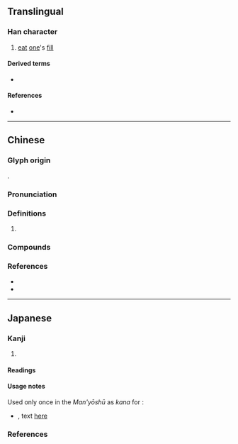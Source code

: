 {{character info}}
==Translingual==

===Han character===
{{Han char|rn=94|rad=犬|as=08|sn=12|four=63234|canj=ABIK|ids=⿰⿱日⺼犬}}

# [[eat]] [[one]]'s [[fill]]

====Derived terms====
* {{l|mul|厭}}

====References====
* {{Han ref|kx=0713.100|dkj=20482|dj=1125.050|hdz=21351.050|uh=7312|ud=29458|bh=DA6D|bd=55917}}

----

==Chinese==
{{zh-forms}}

===Glyph origin===
{{Han etym}}
{{Han compound|甘|肰|c1=s|c2=s|ls=ic}}.

===Pronunciation===
{{zh-pron
|m=yàn,yān
|c=ngaat3,aat3,jim3,jim2,jim1
|mc=y
|oc=y
|cat=v
}}

===Definitions===
{{zh-hanzi}}

# {{rfdef|zh}}

===Compounds===
{{zh-der|猒倦|猒猒}}

===References===
* {{R:twedu|B02542}}
* {{R:yue:Hanzi}}

----

==Japanese==

===Kanji===
{{ja-kanji|grade=|rs=犬08}}

# {{rfdef|ja|sort=犬08}}

====Readings====
{{ja-readings
|goon=えん<えん<えむ<!--, よう<えふ-->
|kanon=えん<えん<えむ<!--, よう<えふ-->
|kanyoon=おん<おん<おむ<!--, おう<おふ-->
|kun=あ-きる
}}

====Usage notes====
Used only once in the ''Man'yōshū'' as {{m|ja|借音|tr=shakuon}} ''kana'' for {{IPAfont|⟨u⟩}}:
* {{RQ:Manyoshu|19|4214}}, text [http://jti.lib.virginia.edu/japanese/manyoshu/Man19Yo.html#4214 here]
*: {{ja-usex|m=[...]　世間%之 '''猒'''家口都良家苦 開花%毛 時%尓宇都呂布　[...]|m_kana=[...]　よのなか%の '''う'''けくつらけく さくはな%も とき%にうつろふ　[...]|[...]　世の中の'''憂'''けく辛けく咲く花も時に移ろふ　[...]|[...]　よ の なかの '''う'''けく つらけく さく はな も とき に うつろふ　[...]|rom=...yo-no-naka no '''u'''keku tsurakeku saku hana mo toki ni utsurou...|This world is a sad and painful place. The blossoms scatter with the season, and life, too, is evanescent.<ref>{{cite-book|1982|Paula Doe|author2=Yakamochi Ōtomo|A Warbler's Song in the Dusk: The Life and Work of {{w|Ōtomo no Yakamochi|Ōtomo Yakamochi}} (718-785)|contributor=University of California, Berkeley. Center for Japanese Studies|edition=illustrated|publisher=University of California Press|isbn=0520043464|page=174}}</ref>|sort=う}}

===References===
<references/>